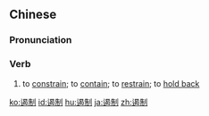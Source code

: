 ==Chinese==
{{zh-forms}}

===Pronunciation===
{{zh-pron
|m=èzhì
|c=aat3 zai3
|cat=v
}}

===Verb===
{{zh-verb}}

# to [[constrain]]; to [[contain]]; to [[restrain]]; to [[hold back]]

[[ko:遏制]]
[[id:遏制]]
[[hu:遏制]]
[[ja:遏制]]
[[zh:遏制]]